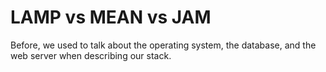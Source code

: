
<Split>

  # LAMP vs MEAN vs JAM

  <Stacks />
</Split>

<Notes>
  Before, we used to talk about the operating system, the database,
  and the web server when describing our stack.
</Notes>

